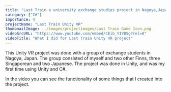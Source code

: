 ```yaml
---
title: "Last Train a university exchange studies project in Nagoya,Japan"
category: ["C#"]
importance: 4 
projectName: "Last Train Unity VR"
thumbnailImage: ../images/projectimages/Last Train Game Icon.png
videoSrcURL: "https://www.youtube.com/embed/CEib_YIYBSg?rel=0"
videoTitle: "What I did for Last Train Unity VR project"
---
```



This Unity VR project was done with a group of exchange students in Nagoya, Japan.
The group consisted of myself and two other Finns, three Singaporean and two Japanese.
The project was done in Unity, and was my first time using Unity and C#.

In the video you can see the functionality of some things that I created into the project.

